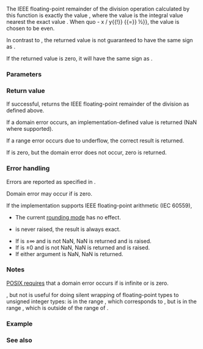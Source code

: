 {{cpp/title|remainder|remainderf|remainderl}}
{{cpp/numeric/math/navbar}}
{{cpp/numeric/math/declarations
|family=remainder
|param1=x
|param2=y
|constexpr_since=23
|desc=Computes the IEEE remainder of the floating point division operation {{c|x / y}}.
}}

The IEEE floating-point remainder of the division operation {{c|x / y}} calculated by this function is exactly the value {{c|x - quo * y}}, where the value {{c|quo}} is the integral value nearest the exact value {{c|x / y}}. When {{math|{{!}}quo - x / y{{!}} {{=}} ½}}, the value {{c|quo}} is chosen to be even.

In contrast to {{lc|std::fmod}}, the returned value is not guaranteed to have the same sign as {{c|x}}.

If the returned value is zero, it will have the same sign as {{c|x}}.

===Parameters===
{{par begin}}
{{par|x, y|floating-point or integer values}}
{{par end}}

===Return value===
If successful, returns the IEEE floating-point remainder of the division {{c|x / y}} as defined above.

If a domain error occurs, an implementation-defined value is returned (NaN where supported).

If a range error occurs due to underflow, the correct result is returned.

If {{c|y}} is zero, but the domain error does not occur, zero is returned.

===Error handling===
Errors are reported as specified in {{lc|math_errhandling}}.

Domain error may occur if {{c|y}} is zero.

If the implementation supports IEEE floating-point arithmetic (IEC 60559),
* The current [[cpp/numeric/fenv/FE_round|rounding mode]] has no effect.
* {{lc|FE_INEXACT}} is never raised, the result is always exact.
* If {{c|x}} is ±∞ and {{c|y}} is not NaN, NaN is returned and {{lc|FE_INVALID}} is raised.
* If {{c|y}} is ±0 and {{c|x}} is not NaN, NaN is returned and {{lc|FE_INVALID}} is raised.
* If either argument is NaN, NaN is returned.

===Notes===
[https://pubs.opengroup.org/onlinepubs/9699919799/functions/remainder.html POSIX requires] that a domain error occurs if {{c|x}} is infinite or {{c|y}} is zero.

{{lc|std::fmod}}, but not {{tt|std::remainder}} is useful for doing silent wrapping of floating-point types to unsigned integer types: {{c|1=(0.0 &lt;= (y = std::fmod(std::rint(x), 65536.0)) ? y : 65536.0 + y)}} is in the range {{closed range|-0.0|65535.0}}, which corresponds to {{c/core|unsigned short}}, but {{c|std::remainder(std::rint(x), 65536.0)}} is in the range {{closed range|-32767.0|+32768.0}}, which is outside of the range of {{c/core|signed short}}.

{{cpp/numeric/math/additional overload note|remainder}}

===Example===
{{example
|code=
#include &lt;cfenv&gt;
#include &lt;cmath&gt;
#include &lt;iostream&gt;
// #pragma STDC FENV_ACCESS ON

int main()
{
    std::cout &lt;&lt; "remainder(+5.1, +3.0) = " &lt;&lt; std::remainder(5.1, 3) &lt;&lt; '\n'
              &lt;&lt; "remainder(-5.1, +3.0) = " &lt;&lt; std::remainder(-5.1, 3) &lt;&lt; '\n'
              &lt;&lt; "remainder(+5.1, -3.0) = " &lt;&lt; std::remainder(5.1, -3) &lt;&lt; '\n'
              &lt;&lt; "remainder(-5.1, -3.0) = " &lt;&lt; std::remainder(-5.1, -3) &lt;&lt; '\n';
    
    // special values
    std::cout &lt;&lt; "remainder(-0.0, 1.0) = " &lt;&lt; std::remainder(-0.0, 1) &lt;&lt; '\n'
              &lt;&lt; "remainder(5.1, Inf) = " &lt;&lt; std::remainder(5.1, INFINITY) &lt;&lt; '\n';
    
    // error handling
    std::feclearexcept(FE_ALL_EXCEPT);
    std::cout &lt;&lt; "remainder(+5.1, 0) = " &lt;&lt; std::remainder(5.1, 0) &lt;&lt; '\n';
    if (fetestexcept(FE_INVALID))
        std::cout &lt;&lt; "    FE_INVALID raised\n";
}
|p=true
|output=
remainder(+5.1, +3.0) = -0.9
remainder(-5.1, +3.0) = 0.9
remainder(+5.1, -3.0) = -0.9
remainder(-5.1, -3.0) = 0.9
remainder(-0.0, 1.0) = -0
remainder(5.1, Inf) = 5.1
remainder(+5.1, 0) = -nan
    FE_INVALID raised
}}

===See also===
{{dsc begin}}
{{dsc inc|cpp/numeric/math/dsc div}}
{{dsc inc|cpp/numeric/math/dsc fmod}}
{{dsc inc|cpp/numeric/math/dsc remquo}}
{{dsc see c|c/numeric/math/remainder}}
{{dsc end}}

{{langlinks|de|es|fr|it|ja|ko|pt|ru|zh}}